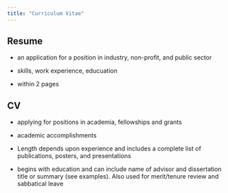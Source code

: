 ```yaml
---
title: "Curriculum Vitae"
---
```


## Resume

-   an application for a position in industry, non-profit, and public sector

-   skills, work experience, educuation

-   within 2 pages

## CV

-   applying for positions in academia, fellowships and grants

-   academic accomplishments

-   Length depends upon experience and includes a complete list of publications, posters, and presentations

-   begins with education and can include name of advisor and dissertation title or summary (see examples). Also used for merit/tenure review and sabbatical leave
